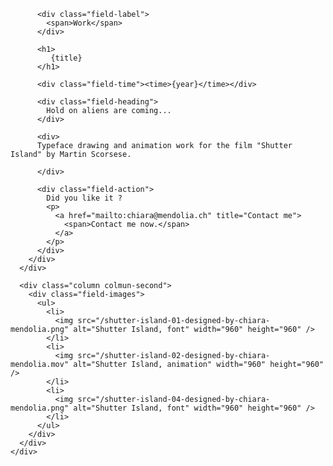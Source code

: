 

<Layout class="work" title={title}>
  <main class="region-content work">
    <div class="region">
      <div class="column column-first">
        <div class="field-body">

          <div class="field-label">
            <span>Work</span>
          </div>

          <h1>
             {title}
          </h1>

          <div class="field-time"><time>{year}</time></div>

          <div class="field-heading">
            Hold on aliens are coming...
          </div>

          <div>
          Typeface drawing and animation work for the film "Shutter Island" by Martin Scorsese.

          </div>

          <div class="field-action">
            Did you like it ?
            <p>
              <a href="mailto:chiara@mendolia.ch" title="Contact me">
                <span>Contact me now.</span>
              </a>
            </p>
          </div>
        </div>
      </div>

      <div class="column colmun-second">
        <div class="field-images">
          <ul>
            <li>
              <img src="/shutter-island-01-designed-by-chiara-mendolia.png" alt="Shutter Island, font" width="960" height="960" />
            </li>
            <li>
              <img src="/shutter-island-02-designed-by-chiara-mendolia.mov" alt="Shutter Island, animation" width="960" height="960" />
            </li>
            <li>
              <img src="/shutter-island-04-designed-by-chiara-mendolia.png" alt="Shutter Island, font" width="960" height="960" />
            </li>
          </ul>
        </div>
      </div>
    </div>

  </main>
</Layout>
